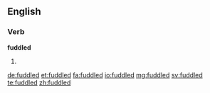 ==English==

===Verb===
'''fuddled'''

# {{past of|fuddle}}

[[de:fuddled]]
[[et:fuddled]]
[[fa:fuddled]]
[[io:fuddled]]
[[mg:fuddled]]
[[sv:fuddled]]
[[te:fuddled]]
[[zh:fuddled]]